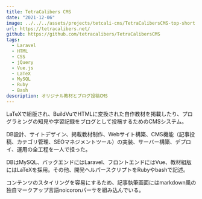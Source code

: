 ```yaml
---
title: TetraCalibers CMS
date: "2021-12-06"
image: ../../../assets/projects/tetcali-cms/TetraCalibersCMS-top-short.jpg
url: https://tetracalibers.net/
github: https://github.com/tetracalibers/TetraCalibersCMS
tags:
  - Laravel
  - HTML
  - CSS
  - jQuery
  - Vue.js
  - LaTeX
  - MySQL
  - Ruby
  - Bash
description: オリジナル教材とブログ投稿CMS
---
```




LaTeXで組版され、BuildVuでHTMLに変換された自作教材を掲載したり、プログラミングの知見や学習記録をブログとして投稿するためのCMSシステム。

DB設計、サイトデザイン、掲載教材制作、Webサイト構築、CMS機能（記事投稿、カテゴリ管理、SEOマネジメントツール）の実装、サーバー構築、デプロイ、運用の全工程を一人で担った。

DBはMySQL、バックエンドにはLaravel、フロントエンドにはVue、教材組版にはLaTeXを採用。その他、開発ヘルパースクリプトをRubyやbashで記述。

コンテンツのスタイリングを容易にするため、記事執筆画面にはmarkdown風の独自マークアップ言語noicoronパーサを組み込んでいる。

<HStack>
  <FluidImage src={img_ArticleSampleMobile} />
  <FluidImage src={img_ArticleListSampleMobile} />
  <FluidImage src={img_BookSampleTablet} />
</HStack>
<FluidImage src={img_ArticleSample} />
<FluidImage src={img_Footer} />
